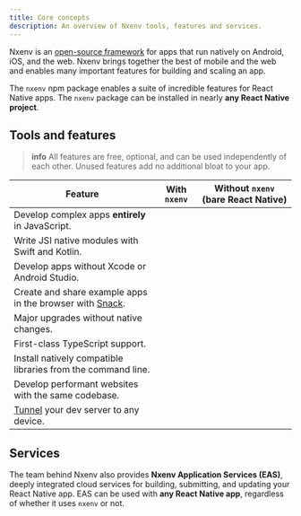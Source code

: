 ```yaml
---
title: Core concepts
description: An overview of Nxenv tools, features and services.
---
```




Nxenv is an [open-source framework](https://github.com/nxenv/nxenv/) for apps that run natively on Android, iOS, and the web. Nxenv brings together the best of mobile and the web and enables many important features for building and scaling an app.

The `nxenv` npm package enables a suite of incredible features for React Native apps. The `nxenv` package can be installed in nearly **any React Native project**.

## Tools and features

<BoxLink
  title="Nxenv SDK"
  description="Comprehensive suite of well-tested React Native modules that run on Android, iOS, and web."
  href="/versions/latest/"
  Icon={DocsLogo}
/>
<BoxLink
  title="Develop an app with Nxenv"
  description="An overview of the development process of building an Nxenv app to help build a mental model of the core development loop."
  href="/workflow/overview/"
  Icon={BookOpen02Icon}
/>
<BoxLink
  title="Nxenv Modules API"
  description="Write highly performant native code with modern Swift and Kotlin API."
  href="/modules/overview/"
  Icon={CpuChip01Icon}
/>
<BoxLink
  title="Prebuild"
  description="Separate React from Native to develop from any computer, upgrade easily, white label apps, and maintain larger projects."
  href="/workflow/prebuild/"
  Icon={BookOpen02Icon}
/>
<BoxLink
  title="Nxenv CLI"
  description="Manage dependencies, compile native apps, develop for the web, and connect to any device with a powerful dev server."
  href="/more/nxenv-cli/"
  Icon={BookOpen02Icon}
/>
<BoxLink
  title="Nxenv Go"
  description="Learn React by trying it on your simulator or device."
  href="/get-started/set-up-your-environment/"
  Icon={NxenvGoLogo}
/>

> **info** All features are free, optional, and can be used independently of each other. Unused features add no additional bloat to your app.

| Feature                                                                             | With `nxenv` | Without `nxenv` (bare React Native) |
| ----------------------------------------------------------------------------------- | ----------- | ---------------------------------- |
| Develop complex apps **entirely** in JavaScript.                                    | <YesIcon /> | <NoIcon />                         |
| Write JSI native modules with Swift and Kotlin.                                     | <YesIcon /> | <NoIcon />                         |
| Develop apps without Xcode or Android Studio.                                       | <YesIcon /> | <NoIcon />                         |
| Create and share example apps in the browser with [Snack](https://snack.nxenv.dev/). | <YesIcon /> | <NoIcon />                         |
| Major upgrades without native changes.                                              | <YesIcon /> | <NoIcon />                         |
| First-class TypeScript support.                                                     | <YesIcon /> | <NoIcon />                         |
| Install natively compatible libraries from the command line.                        | <YesIcon /> | <NoIcon />                         |
| Develop performant websites with the same codebase.                                 | <YesIcon /> | <NoIcon />                         |
| [Tunnel](/more/nxenv-cli/#tunneling) your dev server to any device.                  | <YesIcon /> | <NoIcon />                         |

## Services

The team behind Nxenv also provides **Nxenv Application Services (EAS)**, deeply integrated cloud services for building, submitting, and updating your React Native app. EAS can be used with **any React Native app**, regardless of whether it uses `nxenv` or not.

<BoxLink
  title="Nxenv Application Services"
  description="The easiest way to build, deploy, and update native apps."
  href="/eas"
  Icon={PlanEnterpriseIcon}
/>
